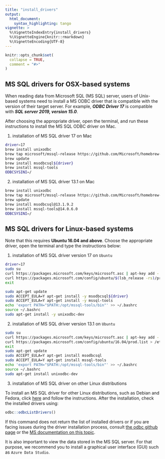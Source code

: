 ```yaml
---
title: "install_drivers"
output:
  html_document:
    syntax_highlighting: tango
vignette: >
  %\VignetteIndexEntry{install_drivers}
  %\VignetteEngine{knitr::rmarkdown}
  %\VignetteEncoding{UTF-8}
---
```


```r
knitr::opts_chunk$set(
  collapse = TRUE,
  comment = "#>"
)
```

## MS SQL drivers for OSX-based systems

When reading data from Microsoft SQL (MS SQL) server, users of Unix-based systems need to install a MS ODBC driver that is compatible with the version of their target server. For example, ***ODBC Driver 17*** is compatible with ***SQL server 2019, version 15.0***.

After choosing the appropriate driver, open the terminal, and run these instructions to install the MS SQL ODBC driver on Mac.

1.  installation of MS SQL driver 17 on Mac

```bash
driver=17
brew install unixodbc
brew tap microsoft/mssql-release https://github.com/Microsoft/homebrew-mssql-release
brew update
brew install msodbcsql${driver}
brew install mssql-tools
ODBCSYSINI=/
```

2.  installation of MS SQL driver 13.1 on Mac

```bash
brew install unixodbc
brew tap microsoft/mssql-release https://github.com/Microsoft/homebrew-mssql-release
brew update
brew install msodbcsql@13.1.9.2
brew install mssql-tools@14.0.6.0
ODBCSYSINI=/
```

## MS SQL drivers for Linux-based systems

Note that this requires **Ubuntu 16.04 and above**. Choose the appropriate driver, open the terminal and type the instructions below:

1.  installation of MS SQL driver version 17 on `Ubuntu`

```bash
driver=17
sudo su
curl https://packages.microsoft.com/keys/microsoft.asc | apt-key add -
curl https://packages.microsoft.com/config/ubuntu/$(lsb_release -rs)/prod.list > /etc/apt/sources.list.d/mssql-release.list
exit

sudo apt-get update
sudo ACCEPT_EULA=Y apt-get install -y msodbcsql${driver}
sudo ACCEPT_EULA=Y apt-get install -y mssql-tools
echo 'export PATH="$PATH:/opt/mssql-tools/bin"' >> ~/.bashrc
source ~/.bashrc
sudo apt-get install -y unixodbc-dev
```

2.  installation of MS SQL driver version 13.1 on `Ubuntu`

```bash
sudo su
curl https://packages.microsoft.com/keys/microsoft.asc | apt-key add -
curl https://packages.microsoft.com/config/ubuntu/16.04/prod.list > /etc/apt/sources.list.d/mssql-release.list
exit
sudo apt-get update
sudo ACCEPT_EULA=Y apt-get install msodbcsql
sudo ACCEPT_EULA=Y apt-get install mssql-tools
echo 'export PATH="$PATH:/opt/mssql-tools/bin"' >> ~/.bashrc
source ~/.bashrc
sudo apt-get install unixodbc-dev
```

3.  installation of MS SQL driver on other Linux distributions

To install an MS SQL driver for other Linux distributions, such as Debian and Fedora, click [here](https://learn.microsoft.com/en-us/sql/connect/odbc/linux-mac/installing-the-microsoft-odbc-driver-for-sql-server?view=sql-server-ver15&tabs=ubuntu18-install%2Cubuntu17-install%2Cubuntu16-install%2Cubuntu16-13-install%2Crhel7-offline) and follow the instructions. After the installation, check the installed drivers using:

```r
odbc::odbcListDrivers()
```

If this command does not return the list of installed drivers or if you are facing issues during the driver installation process, consult [the odbc github page](https://github.com/r-dbi/odbc#installation) or the [MS documentation on this topic](https://learn.microsoft.com/en-us/sql/connect/odbc/linux-mac/install-microsoft-odbc-driver-sql-server-macos?view=sql-server-ver15).

It is also important to view the data stored in the MS SQL server. For that purpose, we recommend you to install a graphical user interface (GUI) such as `Azure Data Studio`.
